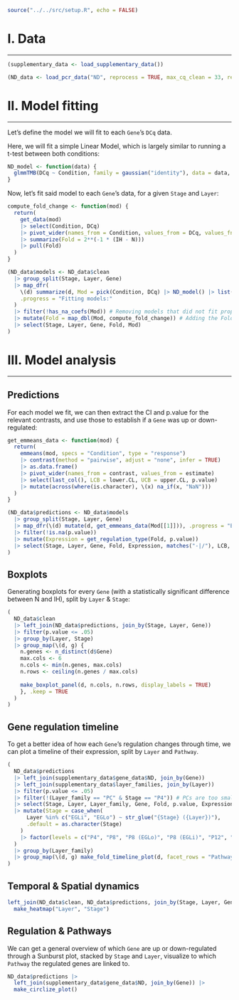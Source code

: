 ```r
source("../../src/setup.R", echo = FALSE)
```

<!---------------------------------------------------------->
<!---------------------------------------------------------->
# I. Data
***

```r
(supplementary_data <- load_supplementary_data())
```

```r
(ND_data <- load_pcr_data("ND", reprocess = TRUE, max_cq_clean = 33, refit = FALSE))
```


<!---------------------------------------------------------->
<!---------------------------------------------------------->
# II. Model fitting
***

Let's define the model we will fit to each `Gene`'s `DCq` data. 

Here, we will fit a simple Linear Model, which is largely similar to running a t-test between both conditions:

```r
ND_model <- function(data) {
  glmmTMB(DCq ~ Condition, family = gaussian("identity"), data = data, contrasts = list(Condition = "contr.sum"))
}
```

Now, let's fit said model to each `Gene`'s data, for a given `Stage` and `Layer`:

```r
compute_fold_change <- function(mod) {
  return(
    get_data(mod) 
    |> select(Condition, DCq) 
    |> pivot_wider(names_from = Condition, values_from = DCq, values_fn = mean) 
    |> summarize(Fold = 2**(-1 * (IH - N))) 
    |> pull(Fold) 
  )
}
```

```r
(ND_data$models <- ND_data$clean
  |> group_split(Stage, Layer, Gene)
  |> map_dfr(
    \(d) summarize(d, Mod = pick(Condition, DCq) |> ND_model() |> list(), .by = c(Stage, Layer, Gene)), 
    .progress = "Fitting models:"
  )
  |> filter(!has_na_coefs(Mod)) # Removing models that did not fit properly
  |> mutate(Fold = map_dbl(Mod, compute_fold_change)) # Adding the Fold change
  |> select(Stage, Layer, Gene, Fold, Mod)
)
```


<!---------------------------------------------------------->
<!---------------------------------------------------------->
# III. Model analysis
***

## Predictions

For each model we fit, we can then extract the CI and p.value for the relevant contrasts, and use those to establish if a `Gene` was up or down-regulated:

```r
get_emmeans_data <- function(mod) {
  return(
    emmeans(mod, specs = "Condition", type = "response")
    |> contrast(method = "pairwise", adjust = "none", infer = TRUE)
    |> as.data.frame()
    |> pivot_wider(names_from = contrast, values_from = estimate)
    |> select(last_col(), LCB = lower.CL, UCB = upper.CL, p.value)
    |> mutate(across(where(is.character), \(x) na_if(x, "NaN")))
  )
}
```

```r
(ND_data$predictions <- ND_data$models
  |> group_split(Stage, Layer, Gene)
  |> map_dfr(\(d) mutate(d, get_emmeans_data(Mod[[1]])), .progress = "Extracting model predictions:")
  |> filter(!is.na(p.value))
  |> mutate(Expression = get_regulation_type(Fold, p.value))
  |> select(Stage, Layer, Gene, Fold, Expression, matches("-|/"), LCB, UCB, p.value)
)
```

## Boxplots

Generating boxplots for every `Gene` (with a statistically significant difference between N and IH), split by `Layer` & `Stage`:

```r
(
  ND_data$clean 
  |> left_join(ND_data$predictions, join_by(Stage, Layer, Gene))
  |> filter(p.value <= .05)
  |> group_by(Layer, Stage)
  |> group_map(\(d, g) {
    n.genes <- n_distinct(d$Gene)
    max.cols <- 6
    n.cols <- min(n.genes, max.cols)
    n.rows <- ceiling(n.genes / max.cols)
  
    make_boxplot_panel(d, n.cols, n.rows, display_labels = TRUE)
    }, .keep = TRUE
  )
)
```

## Gene regulation timeline

To get a better idea of how each `Gene`'s regulation changes through time, we can plot a timeline of their expression, split by `Layer` and `Pathway`.

```r
(
  ND_data$predictions 
  |> left_join(supplementary_data$gene_data$ND, join_by(Gene))
  |> left_join(supplementary_data$layer_families, join_by(Layer))
  |> filter(p.value <= .05)
  |> filter(!(Layer_family == "PC" & Stage == "P4")) # PCs are too small and undifferentiated at that stage to properly microdissect
  |> select(Stage, Layer, Layer_family, Gene, Fold, p.value, Expression, Pathway, Pathway_family)
  |> mutate(Stage = case_when(
      Layer %in% c("EGLi", "EGLo") ~ str_glue("{Stage} ({Layer})"),
      .default = as.character(Stage)
    ) 
    |> factor(levels = c("P4", "P8", "P8 (EGLo)", "P8 (EGLi)", "P12", "P21", "P70"))
  )
  |> group_by(Layer_family)
  |> group_map(\(d, g) make_fold_timeline_plot(d, facet_rows = "Pathway_family", trans = "log", colors = colors_fold, size_boost = 1.5))
)
```

## Temporal & Spatial dynamics

```r

left_join(ND_data$clean, ND_data$predictions, join_by(Stage, Layer, Gene)) |> 
  make_heatmap("Layer", "Stage")
```


## Regulation & Pathways

We can get a general overview of which `Gene` are up or down-regulated through a Sunburst plot, stacked by `Stage` and `Layer`, visualize to which `Pathway` the regulated genes are linked to.

```r
ND_data$predictions |> 
  left_join(supplementary_data$gene_data$ND, join_by(Gene)) |>
  make_circlize_plot()
```
